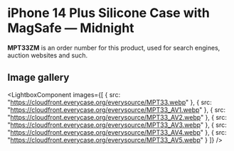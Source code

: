 
# iPhone 14 Plus Silicone Case with MagSafe — Midnight

<Callout type='info' emoji='👉🏻'>**MPT33ZM** is an order number for this product, used for search engines, auction websites and such.</Callout>

## Image gallery

<LightboxComponent
    images={[
      {
        src: "https://cloudfront.everycase.org/everysource/MPT33.webp"
      },
      {
        src: "https://cloudfront.everycase.org/everysource/MPT33_AV1.webp"
      },
      {
        src: "https://cloudfront.everycase.org/everysource/MPT33_AV2.webp"
      },
      {
        src: "https://cloudfront.everycase.org/everysource/MPT33_AV3.webp"
      },
      {
        src: "https://cloudfront.everycase.org/everysource/MPT33_AV4.webp"
      },
      {
        src: "https://cloudfront.everycase.org/everysource/MPT33_AV5.webp"
      }
    ]}
  />
